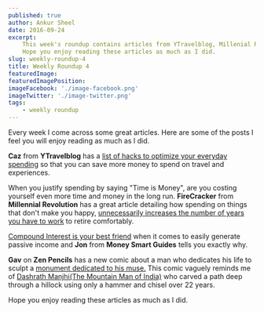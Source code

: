 ```yaml
---
published: true
author: Ankur Sheel
date: 2016-09-24
excerpt:
    This week's roundup contains articles from YTravelblog, Millenial Revolution, Money Smart Guides and Zen Pencils.
    Hope you enjoy reading these articles as much as I did.
slug: weekly-roundup-4
title: Weekly Roundup 4
featuredImage:
featuredImagePosition:
imageFacebook: './image-facebook.png'
imageTwitter: './image-twitter.png'
tags:
    - weekly roundup
---
```


Every week I come across some great articles. Here are some of the posts I feel you will enjoy reading as much as I did.

**Caz** from **YTravelblog** has a
[list of hacks to optimize your everyday spending](http://www.ytravelblog.com/life-hacks-living-expenses/) so that you
can save more money to spend on travel and experiences.

When you justify spending by saying "Time is Money", are you costing yourself even more time and money in the long run.
**FireCracker** from **Millennial Revolution** has a great article detailing how spending on things that don't make you
happy,
[unnecessarily increases the number of years you have to work](http://www.millennial-revolution.com/build/how-much-is-your-time-really-worth/)
to retire comfortably.

[Compound Interest is your best friend](http://www.moneysmartguides.com/compound-versus-simple-interest) when it comes
to easily generate passive income and **Jon** from **Money Smart Guides** tells you exactly why.

**Gav** on **Zen Pencils** has a new comic about a man who dedicates his life to sculpt a
[monument dedicated to his muse.](http://zenpencils.com/comic/muse/) This comic vaguely reminds me of
[Dashrath Manjhi(The Mountain Man of India)](https://en.wikipedia.org/wiki/Dashrath_Manjhi) who carved a path deep
through a hillock using only a hammer and chisel over 22 years.

Hope you enjoy reading these articles as much as I did.
